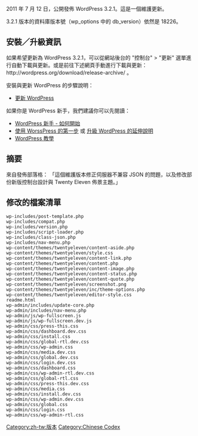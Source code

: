 {{Languages|
{{en|Version 3.2.1}}
{{ja|Version 3.2.1}}
{{ru|Версия 3.2.1}}
{{th|รุ่น_3.2.1}}
{{zh-hans|3.2.1 版本}}
{{zh-tw|3.2.1 版本}}
}}

2011 年 7 月 12 日，公開發佈 WordPress 3.2.1。這是一個維護更新。

3.2.1 版本的資料庫版本號（wp_options 中的 db_version）依然是 18226。

== 安裝／升級資訊 ==
如果希望更新為 WordPress 3.2.1，可以從網站後台的 "控制台" > "更新" 選單進行自動下載與更新。或是前往下述網頁手動進行下載與更新：http://wordpress.org/download/release-archive/ 。

安裝與更新 WordPress 的步驟說明：
* [[zh-tw:升級WordPress|更新 WordPress]]

如果你是 WordPress 新手，我們建議你可以先閱讀：
* [[zh-tw:WordPress 新手 - 如何開始|WordPress 新手 - 如何開始]]
* [[First Steps With WordPress|使用 WorssPress 的第一步]] 或 [[Upgrading WordPress Extended|升級 WordPress 的延伸說明]]
* [[zh-tw:WordPress 教學|WordPress 教學]]

== 摘要 ==
來自發佈部落格：
「這個維護版本修正伺服器不兼容 JSON 的問題，以及修改部份新版控制台設計與 Twenty Eleven 佈景主題。」

== 修改的檔案清單 ==
<pre>
wp-includes/post-template.php
wp-includes/compat.php
wp-includes/version.php
wp-includes/script-loader.php
wp-includes/class-json.php
wp-includes/nav-menu.php
wp-content/themes/twentyeleven/content-aside.php
wp-content/themes/twentyeleven/style.css
wp-content/themes/twentyeleven/content-link.php
wp-content/themes/twentyeleven/content.php
wp-content/themes/twentyeleven/content-image.php
wp-content/themes/twentyeleven/content-status.php
wp-content/themes/twentyeleven/content-quote.php
wp-content/themes/twentyeleven/screenshot.png
wp-content/themes/twentyeleven/inc/theme-options.php
wp-content/themes/twentyeleven/editor-style.css
readme.html
wp-admin/includes/update-core.php
wp-admin/includes/nav-menu.php
wp-admin/js/wp-fullscreen.js
wp-admin/js/wp-fullscreen.dev.js
wp-admin/css/press-this.css
wp-admin/css/dashboard.dev.css
wp-admin/css/install.css
wp-admin/css/global-rtl.dev.css
wp-admin/css/wp-admin.css
wp-admin/css/media.dev.css
wp-admin/css/global.dev.css
wp-admin/css/login.dev.css
wp-admin/css/dashboard.css
wp-admin/css/wp-admin-rtl.dev.css
wp-admin/css/global-rtl.css
wp-admin/css/press-this.dev.css
wp-admin/css/media.css
wp-admin/css/install.dev.css
wp-admin/css/wp-admin.dev.css
wp-admin/css/global.css
wp-admin/css/login.css
wp-admin/css/wp-admin-rtl.css
</pre>

{{zh-tw:版本}}

[[Category:zh-tw:版本]]
[[Category:Chinese Codex]]